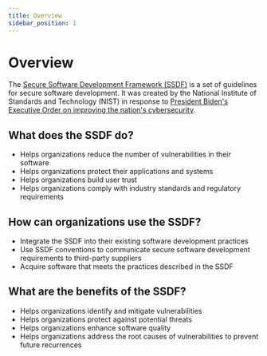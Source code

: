 ```yaml
---
title: Overview
sidebar_position: 1
---
```


# Overview

The [Secure Software Development Framework (SSDF)](https://csrc.nist.gov/projects/ssdf) is a set of guidelines for secure software development. It was created by the National Institute of Standards and Technology (NIST) in response to [President Biden's Executive Order on improving the nation's cybersecurity](https://www.nist.gov/itl/executive-order-14028-improving-nations-cybersecurity).

## What does the SSDF do?

* Helps organizations reduce the number of vulnerabilities in their software
* Helps organizations protect their applications and systems
* Helps organizations build user trust
* Helps organizations comply with industry standards and regulatory requirements

## How can organizations use the SSDF?

* Integrate the SSDF into their existing software development practices
* Use SSDF conventions to communicate secure software development requirements to third-party suppliers
* Acquire software that meets the practices described in the SSDF

## What are the benefits of the SSDF?

* Helps organizations identify and mitigate vulnerabilities
* Helps organizations protect against potential threats
* Helps organizations enhance software quality
* Helps organizations address the root causes of vulnerabilities to prevent future recurrences
